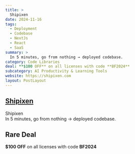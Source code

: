 ```yaml
---
title: >
  Shipixen
date: 2024-11-16
tags:
  - Deployment
  - Codebase
  - NextJs
  - React
  - SaaS
summary: >
  In 5 minutes, go from nothing → deployed codebase.
category: Code Libraries
deal: **$100 OFF** on all licenses with code **BF2024**
subcategory: AI Productivity & Learning Tools
website: https://shipixen.com
layout: PostLayout
---
```


## [Shipixen](https://shipixen.com)

Shipixen <br/>
In 5 minutes, go from nothing → deployed codebase.

## Rare Deal

**$100 OFF** on all licenses with code **BF2024**
